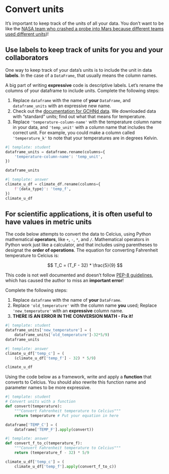 # Convert units

It's important to keep track of the units of all your data. You don't want to be like the [NASA team who crashed a probe into Mars because different teams used different units](https://www.latimes.com/archives/la-xpm-1999-oct-01-mn-17288-story.html))!

## Use labels to keep track of units for you and your collaborators

One way to keep track of your data's units is to include the unit in data **labels**. In the case of a `DataFrame`, that usually means the column names.

::: {.callout-task title="Add units to your column name"}

A big part of writing **expressive** code is descriptive labels. Let's rename the columns of your dataframe to include units. Complete the following steps:

  1. Replace `dataframe` with the name of **your** `DataFrame`, and `dataframe_units` with an expressive new name.
  2. Check out the [documentation for GCHNd data](https://www.ncei.noaa.gov/data/global-historical-climatology-network-daily/doc/GHCND_documentation.pdf). We downloaded data with "standard" units; find out what that means for temperature.
  3. Replace `'temperature-column-name'` with the temperature column name in your data, and `'temp_unit'` with a column name that includes the correct unit. For example, you could make a column called `'temperature_k'` to note that your temperatures are in degrees Kelvin.

:::
```python
#| template: student
dataframe_units = dataframe.rename(columns={
    'temperature-column-name': 'temp_unit',
})

dataframe_units
```

::: {.content-visible when-format="html"}
```python
#| template: answer
climate_u_df = climate_df.rename(columns={
    f'{data_type}': 'temp_f',
})
climate_u_df
```
:::

## For scientific applications, it is often useful to have values in metric units

::: {.callout-task title="Convert units"}

The code below attempts to convert the data to Celcius, using Python mathematical **operators**, like `+`, `-`, `*`, and `/`. Mathematical operators in Python work just like a calculator, and that includes using parentheses to designat the **order of operations**. The equation for converting Fahrenheit temperature to Celcius is:

$$ T_C = (T_F - 32) * \frac{5}{9} $$

This code is not well documented and doesn't follow [PEP-8 guidelines](https://peps.python.org/pep-0008/#other-recommendations), which has caused the author to miss an **important error**!

Complete the following steps:

  1. Replace `dataframe` with the name of **your** `DataFrame`.
  2. Replace `'old_temperature'` with the column name **you** used; Replace `'new_temperature'` with an **expressive** column name. 
  3. **THERE IS AN ERROR IN THE CONVERSION MATH - Fix it!**
 
:::

```python
#| template: student
dataframe_units['new_temperature'] = (
    dataframe_units['old_temperature']-32*5/9)
dataframe_units
```

::: {.content-visible when-format="html"}
```python
#| template: answer
climate_u_df['temp_c'] = (
    (climate_u_df['temp_f'] - 32) * 5/9)

climate_u_df
```
:::

::: {.callout-extra}
Using the code below as a framework, write and apply a **function** that converts to Celcius. You should also rewrite this function name and parameter names to be more expressive.
:::

```python
#| template: student
# Convert units with a function
def convert(temperature):
    """Convert Fahrenheit temperature to Celcius"""
    return temperature # Put your equation in here

dataframe['TEMP_C'] = (
    dataframe['TEMP_F'].apply(convert))
```

```python
#| template: answer
def convert_f_to_c(temperature_f):
    """Convert Fahrenheit temperature to Celcius"""
    return (temperature_f - 32) * 5/9

climate_u_df['temp_c'] = (
    climate_u_df['temp_f'].apply(convert_f_to_c))
```

